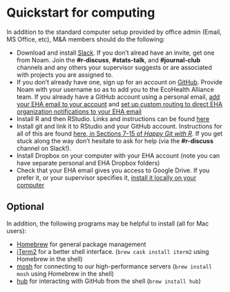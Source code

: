 # Quickstart for computing

In addition to the standard computer setup provided by office admin (Email, MS
Office, etc), M&A members should do the following:

-   Download and install [Slack](https://slack.com/downloads/osx). If you don't
    alread have an invite, get one from Noam. Join the **\#r-discuss**,
    **\#stats-talk**, and **\#journal-club** channels and any others your
    supervisor suggests or are associated with projects you are assigned to.
-   If you don't already have one, sign up for an account on
    [GitHub](https://github.com/). Provide Noam with your username so as to add
    you to the EcoHealth Alliance team. If you already have a GitHub account
    using a personal email, [add your EHA email to your
    account](https://github.com/settings/emails) and [set up custom routing to
    direct EHA organization notifications to your EHA
    email](https://github.com/settings/notifications)
-   Install R and then RStudio. Links and instructions can be found
    [here](http://stat545.com/block000_r-rstudio-install.html)
-   Install git and link it to RStudio and your GitHub account. Instructions for
    all of this are found [here, in Sections 7-15 of *Happy Git with
    R*](http://happygitwithr.com/install-git.html). If you get stuck along the
    way don't hesitate to ask for help (via the **\#r-discuss** channel on
    Slack!).
-   Install Dropbox on your computer with your EHA account (note you can have
    separate personal and EHA Dropbox folders)
-   Check that your EHA email gives you access to Google Drive. If you prefer
    it, or your supervisor specifies it, [install it locally on your
    computer](https://tools.google.com/dlpage/drive)

## Optional

In addition, the following programs may be helpful to install (all for Mac
users):

-   [Homebrew](https://brew.sh/) for general package management
-   [iTerm2](https://www.iterm2.com/) for a better shell interface.
    (`brew cask install iterm2` using Homebrew in the shell)
-   [mosh](https://mosh.org/) for connecting to our high-performance servers
    (`brew install mosh` using Homebrew in the shell)
-   [hub](https://hub.github.com/) for interacting with GitHub from the shell (`brew install hub`)
